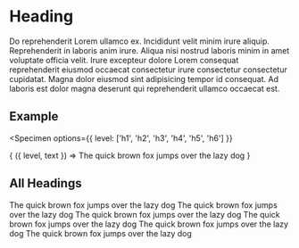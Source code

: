
# Heading

Do reprehenderit Lorem ullamco ex. Incididunt velit minim irure aliquip. Reprehenderit in laboris anim irure. Aliqua nisi nostrud laboris minim in amet voluptate officia velit. Irure excepteur dolore Lorem consequat reprehenderit eiusmod occaecat consectetur irure consectetur consectetur cupidatat. Magna dolor eiusmod sint adipisicing tempor id consequat. Ad laboris est dolor magna deserunt qui reprehenderit ullamco occaecat est.

## Example

<Specimen
  options={{
    level: ['h1', 'h2', 'h3', 'h4', 'h5', 'h6']
  }}
>
  {
    ({ level, text }) =>
      <Heading level={level}>
        The quick brown fox jumps over the lazy dog
      </Heading>
  }
</Specimen>

## All Headings

<Specimen>
  <Heading level="h1">The quick brown fox jumps over the lazy dog</Heading>
  <Heading level="h2">The quick brown fox jumps over the lazy dog</Heading>
  <Heading level="h3">The quick brown fox jumps over the lazy dog</Heading>
  <Heading level="h4">The quick brown fox jumps over the lazy dog</Heading>
  <Heading level="h5">The quick brown fox jumps over the lazy dog</Heading>
  <Heading level="h6">The quick brown fox jumps over the lazy dog</Heading>
</Specimen>
